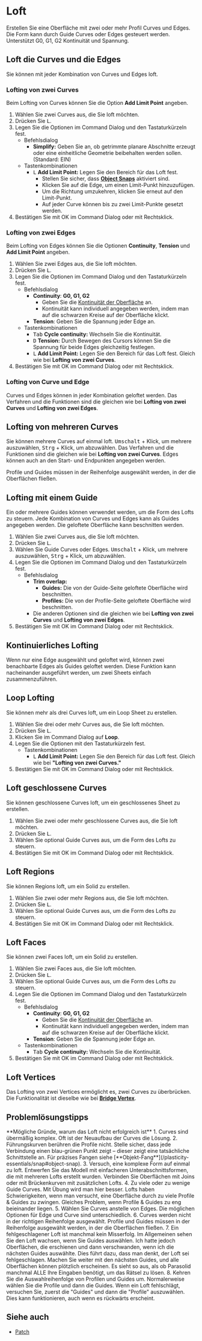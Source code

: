 
# Loft

<Reference shortcut="L" command="Loft" button="Im vorgeschlagenen Befehlsmenü"   buttonIcon='button-loft' />

Erstellen Sie eine Oberfläche mit zwei oder mehr Profil Curves und Edges. Die Form kann durch Guide Curves oder Edges gesteuert werden. Unterstützt G0, G1, G2 Kontinuität und Spannung.

## Loft die Curves und die Edges

Sie können mit jeder Kombination von Curves und Edges loft.

### Lofting von zwei Curves

Beim Lofting von Curves können Sie die Option **Add Limit Point** angeben.

1. Wählen Sie zwei Curves aus, die Sie loft möchten.
2. Drücken Sie <kbd>L</kbd>.
3. Legen Sie die Optionen im Command Dialog und den Tastaturkürzeln fest.
    - <Kst>Befehlsdialog</Kst>
        - **Simplify:** Geben Sie an, ob getrimmte planare Abschnitte erzeugt oder eine einheitliche Geometrie beibehalten werden sollen. (Standard: EIN)
    - <Kst>Tastenkombinationen</Kst>
        - <kbd>L</kbd> **Add Limit Point:** Legen Sie den Bereich für das Loft fest.
            - Stellen Sie sicher, dass [**Object Snaps**](/plasticity-essentials/snap#object-snap) aktiviert sind.
            - Klicken Sie auf die Edge, um einen Limit-Punkt hinzuzufügen.
            - Um die Richtung umzukehren, klicken Sie erneut auf den Limit-Punkt.
            - Auf jeder Curve können bis zu zwei Limit-Punkte gesetzt werden.
4. Bestätigen Sie mit OK im Command Dialog oder mit Rechtsklick.

<VideoPlayer fileName="loft-curve-and-curve"/>

### Lofting von zwei Edges

Beim Lofting von Edges können Sie die Optionen **Continuity**, **Tension** und **Add Limit Point** angeben.

1. Wählen Sie zwei Edges aus, die Sie loft möchten.
2. Drücken Sie <kbd>L</kbd>.
3. Legen Sie die Optionen im Command Dialog und den Tastaturkürzeln fest.
    - <Kst>Befehlsdialog</Kst>
        - **Continuity**: **G0, G1, G2** 
            - Geben Sie die [Kontinuität der Oberfläche](/cad-essentials/continuity-curve-and-surface) an.
            - Kontinuität kann individuell angegeben werden, indem man auf die schwarzen Kreise auf der Oberfläche klickt.
        - **Tension**: Geben Sie die Spannung jeder Edge an.
    - <Kst>Tastenkombinationen</Kst>
        - <kbd>Tab</kbd> **Cycle continuity:** Wechseln Sie die Kontinuität.
        - <kbd>D</kbd> **Tension:** Durch Bewegen des Cursors können Sie die Spannung für beide Edges gleichzeitig festlegen.
        - <kbd>L</kbd> **Add Limit Point:** Legen Sie den Bereich für das Loft fest. Gleich wie bei **Lofting von zwei Curves**.
4. Bestätigen Sie mit OK im Command Dialog oder mit Rechtsklick.

<VideoPlayer fileName="loft-edge-and-edge"/>

### Lofting von Curve und Edge

Curves und Edges können in jeder Kombination geloftet werden. Das Verfahren und die Funktionen sind die gleichen wie bei **Lofting von zwei Curves** und **Lofting von zwei Edges**.

## Lofting von mehreren Curves

Sie können mehrere Curves auf einmal loft. <kbd>Umschalt</kbd> + Klick, um mehrere auszuwählen, <kbd>Strg</kbd> + Klick, um abzuwählen. Das Verfahren und die Funktionen sind die gleichen wie bei **Lofting von zwei Curves**. Edges können auch an den Start- und Endpunkten angegeben werden.

<Callout type="warning" emoji="⚠️">
Profile und Guides müssen in der Reihenfolge ausgewählt werden, in der die Oberflächen fließen.
</Callout>

<VideoPlayer fileName="loft-multiple-curves"/>

## Lofting mit einem Guide

Ein oder mehrere Guides können verwendet werden, um die Form des Lofts zu steuern. Jede Kombination von Curves und Edges kann als Guides angegeben werden. Die geloftete Oberfläche kann beschnitten werden.

1. Wählen Sie zwei Curves aus, die Sie loft möchten.
2. Drücken Sie <kbd>L</kbd>.
3. Wählen Sie Guide Curves oder Edges. <kbd>Umschalt</kbd> + Klick, um mehrere auszuwählen, <kbd>Strg</kbd> + Klick, um abzuwählen.
4. Legen Sie die Optionen im Command Dialog und den Tastaturkürzeln fest.
    - <Kst>Befehlsdialog</Kst>
        - **Trim overlap:**
            - **Guides:** Die von der Guide-Seite geloftete Oberfläche wird beschnitten.
            - **Profiles:** Die von der Profile-Seite geloftete Oberfläche wird beschnitten.
        - Die anderen Optionen sind die gleichen wie bei **Lofting von zwei Curves** und **Lofting von zwei Edges**.
5. Bestätigen Sie mit OK im Command Dialog oder mit Rechtsklick.

<VideoPlayer fileName="loft-curve-with-guide"/>

## Kontinuierliches Lofting

Wenn nur eine Edge ausgewählt und geloftet wird, können zwei benachbarte Edges als Guides geloftet werden. Diese Funktion kann nacheinander ausgeführt werden, um zwei Sheets einfach zusammenzuführen.

<VideoPlayer fileName="loft-continuous"/>

## Loop Lofting

Sie können mehr als drei Curves loft, um ein Loop Sheet zu erstellen.

1. Wählen Sie drei oder mehr Curves aus, die Sie loft möchten.
2. Drücken Sie <kbd>L</kbd>.
3. Klicken Sie im Command Dialog auf **Loop**.
4. Legen Sie die Optionen mit den Tastaturkürzeln fest.
    - <Kst>Tastenkombinationen</Kst>
        - <kbd>L</kbd> **Add Limit Point:** Legen Sie den Bereich für das Loft fest. Gleich wie bei **"Lofting von zwei Curves."**
4. Bestätigen Sie mit OK im Command Dialog oder mit Rechtsklick.

<VideoPlayer fileName="loft-loop"/>

## Loft geschlossene Curves

Sie können geschlossene Curves loft, um ein geschlossenes Sheet zu erstellen.

1. Wählen Sie zwei oder mehr geschlossene Curves aus, die Sie loft möchten.
2. Drücken Sie <kbd>L</kbd>.
3. Wählen Sie optional Guide Curves aus, um die Form des Lofts zu steuern.
4. Bestätigen Sie mit OK im Command Dialog oder mit Rechtsklick.

## Loft Regions

Sie können Regions loft, um ein Solid zu erstellen.

1. Wählen Sie zwei oder mehr Regions aus, die Sie loft möchten.
2. Drücken Sie <kbd>L</kbd>.
3. Wählen Sie optional Guide Curves aus, um die Form des Lofts zu steuern.
4. Bestätigen Sie mit OK im Command Dialog oder mit Rechtsklick.

## Loft Faces

Sie können zwei Faces loft, um ein Solid zu erstellen.

1. Wählen Sie zwei Faces aus, die Sie loft möchten.
2. Drücken Sie <kbd>L</kbd>.
3. Wählen Sie optional Guide Curves aus, um die Form des Lofts zu steuern.
4. Legen Sie die Optionen im Command Dialog und den Tastaturkürzeln fest.
    - <Kst>Befehlsdialog</Kst>
        - **Continuity**: **G0, G1, G2** 
            - Geben Sie die [Kontinuität der Oberfläche](/cad-essentials/continuity-curve-and-surface) an.
            - Kontinuität kann individuell angegeben werden, indem man auf die schwarzen Kreise auf der Oberfläche klickt.
        - **Tension**: Geben Sie die Spannung jeder Edge an.
    - <Kst>Tastenkombinationen</Kst>
        - <kbd>Tab</kbd> **Cycle continuity:** Wechseln Sie die Kontinuität.
4. Bestätigen Sie mit OK im Command Dialog oder mit Rechtsklick.

## Loft Vertices

Das Lofting von zwei Vertices ermöglicht es, zwei Curves zu überbrücken. Die Funktionalität ist dieselbe wie bei [**Bridge Vertex**](/sketch/bridge#bridge-vertex).

## Problemlösungstipps

<Callout type="info" emoji="💡">
**Mögliche Gründe, warum das Loft nicht erfolgreich ist**
1. Curves sind übermäßig komplex. Oft ist der Neuaufbau der Curves die Lösung.
2. Führungskurven berühren die Profile nicht. Stelle sicher, dass jede Verbindung einen blau-grünen Punkt zeigt – dieser zeigt eine tatsächliche Schnittstelle an. Für präzises Fangen siehe [**Objekt-Fang**](/plasticity-essentials/snap#object-snap).
3. Versuch, eine komplexe Form auf einmal zu loft. Entwerfen Sie das Modell mit einfacheren Unterabschnittsformen, die mit mehreren Lofts erstellt wurden. Verbinden Sie Oberflächen mit Joins oder mit Brückenkurven mit zusätzlichen Lofts.
4. Zu viele oder zu wenige Guide Curves. Mit Übung wird man hier besser. Lofts haben Schwierigkeiten, wenn man versucht, eine Oberfläche durch zu viele Profile & Guides zu zwingen. Gleiches Problem, wenn Profile & Guides zu eng beieinander liegen.
5. Wählen Sie Curves anstelle von Edges. Die möglichen Optionen für Edge und Curve sind unterschiedlich.
6. Curves werden nicht in der richtigen Reihenfolge ausgewählt. Profile und Guides müssen in der Reihenfolge ausgewählt werden, in der die Oberflächen fließen.
7. Ein fehlgeschlagener Loft ist manchmal kein Misserfolg. Im Allgemeinen sehen Sie den Loft wachsen, wenn Sie Guides auswählen. Ich hatte jedoch Oberflächen, die erschienen und dann verschwanden, wenn ich die nächsten Guides auswählte. Dies führt dazu, dass man denkt, der Loft sei fehlgeschlagen. Machen Sie weiter mit den nächsten Guides, und alle Oberflächen können plötzlich erscheinen. Es sieht so aus, als ob Parasolid manchmal ALLE Ihre Eingaben benötigt, um das Rätsel zu lösen.
8. Kehren Sie die Auswahlreihenfolge von Profilen und Guides um. Normalerweise wählen Sie die Profile und dann die Guides. Wenn ein Loft fehlschlägt, versuchen Sie, zuerst die "Guides" und dann die "Profile" auszuwählen. Dies kann funktionieren, auch wenn es rückwärts erscheint.
</Callout>

## Siehe auch
- [Patch](patch)
